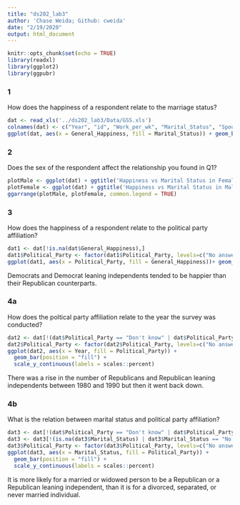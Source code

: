 ```yaml
---
title: "ds202_lab3"
author: 'Chase Weida; Github: cweida'
date: "2/19/2020"
output: html_document
---
```


```r
knitr::opts_chunk$set(echo = TRUE)
library(readxl)
library(ggplot2)
library(ggpubr)
```

### 1
How does the happiness of a respondent relate to the marriage status?

```r
dat <- read_xls('../ds202_lab3/Data/GSS.xls')
colnames(dat) <- c("Year", "id", "Work_per_wk", "Marital_Status", "Spouse_Education", "Sex", "Political_Party", "General_Happiness", "Ballot_used")
ggplot(dat, aes(x = General_Happiness, fill = Marital_Status)) + geom_bar()
```

### 2
Does the sex of the respondent affect the relationship you found in Q1?

```r
plotMale <- ggplot(dat) + ggtitle('Happiness vs Marital Status in Females') + geom_bar(data = dat[dat$Sex == 'Female', ], aes(x = General_Happiness, fill = Marital_Status)) + theme(legend.position = "none")  
plotFemale <- ggplot(dat) + ggtitle('Happiness vs Marital Status in Males') + geom_bar(data = dat[dat$Sex == 'Male', ], aes(x = General_Happiness, fill = Marital_Status))
ggarrange(plotMale, plotFemale, common.legend = TRUE)

```

### 3
How does the happiness of a respondent relate to the political party affiliation?

```r
dat1 <- dat[!is.na(dat$General_Happiness),]
dat1$Political_Party <- factor(dat1$Political_Party, levels=c("No answer", "Don't know", "Other party", "Strong democrat", "Not str democrat", "Ind,near dem", "Independent", "Ind,near rep", "Not str republican", "Strong republican"))
ggplot(dat1, aes(x = Political_Party, fill = General_Happiness))+ geom_bar() + coord_flip()
```

Democrats and Democrat leaning independents tended to be happier than their Republican counterparts.

### 4a
How does the poltical party affiliation relate to the year the survey was conducted?

```r
dat2 <- dat[!(dat$Political_Party == "Don't know" | dat$Political_Party == "No answer"),]
dat2$Political_Party <- factor(dat2$Political_Party, levels=c("No answer", "Don't know", "Other party", "Strong democrat", "Not str democrat", "Ind,near dem", "Independent", "Ind,near rep", "Not str republican", "Strong republican"))
ggplot(dat2, aes(x = Year, fill = Political_Party)) +
  geom_bar(position = "fill") +
  scale_y_continuous(labels = scales::percent)
```

There was a rise in the number of Republicans and Republican leaning independents between 1980 and 1990 but then it went back down.

### 4b
What is the relation between marital status and political party affiliation?

```r
dat3 <- dat[!(dat$Political_Party == "Don't know" | dat$Political_Party == "No answer" | is.na(dat$Political_Party)),]
dat3 <- dat3[!(is.na(dat3$Marital_Status) | dat3$Marital_Status == "No answer"),]
dat3$Political_Party <- factor(dat3$Political_Party, levels=c("No answer", "Don't know", "Other party", "Strong democrat", "Not str democrat", "Ind,near dem", "Independent", "Ind,near rep", "Not str republican", "Strong republican"))
ggplot(dat3, aes(x = Marital_Status, fill = Political_Party)) +
  geom_bar(position = "fill") +
  scale_y_continuous(labels = scales::percent)
```

It is more likely for a married or widowed person to be a Republican or a Republican leaning independent, than it is for a divorced, separated, or never married individual.
